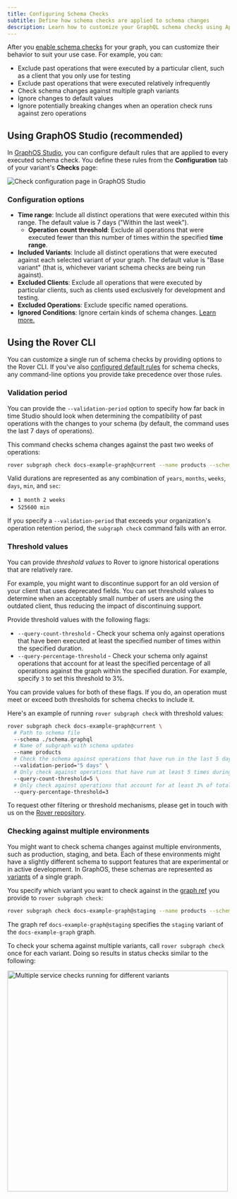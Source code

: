 ```yaml
---
title: Configuring Schema Checks
subtitle: Define how schema checks are applied to schema changes
description: Learn how to customize your GraphQL schema checks using Apollo GraphOS Studio or Rover CLI.
---
```


After you [enable schema checks](./schema-checks/) for your graph, you can customize their behavior to suit your use case. For example, you can:

- Exclude past operations that were executed by a particular client, such as a client that you only use for testing
- Exclude past operations that were executed relatively infrequently
- Check schema changes against multiple graph variants
- Ignore changes to default values
- Ignore potentially breaking changes when an operation check runs against zero operations

## Using GraphOS Studio (recommended)

In [GraphOS Studio](https://studio.apollographql.com?referrer=docs-content), you can configure default rules that are applied to every executed schema check. You define these rules from the **Configuration** tab of your variant's **Checks** page:

<img
  className="screenshot"
  src="../img/check-configuration-page.png"
  alt="Check configuration page in GraphOS Studio"
/>

### Configuration options

- **Time range**: Include all distinct operations that were executed within this range. The default value is 7 days ("Within the last week").
  - **Operation count threshold**: Exclude all operations that were executed fewer than this number of times within the specified **time range**.
- **Included Variants**: Include all distinct operations that were executed against each selected variant of your graph. The default value is "Base variant" (that is, whichever variant schema checks are being run against).
- **Excluded Clients**: Exclude all operations that were executed by particular clients, such as clients used exclusively for development and testing.
- **Excluded Operations**: Exclude specific named operations.
- **Ignored Conditions**: Ignore certain kinds of schema changes. [Learn more.](./schema-checks/#ignored-conditions-settings)

## Using the Rover CLI

You can customize a single run of schema checks by providing options to the Rover CLI. If you've also [configured default rules](#using-graphos-studio-recommended) for schema checks, any command-line options you provide take precedence over those rules.

### Validation period

You can provide the `--validation-period` option to specify how far back in time Studio should look when determining the compatibility of past operations with the changes to your schema (by default, the command uses the last 7 days of operations).

This command checks schema changes against the past two weeks of operations:

```bash showLineNumbers=false
rover subgraph check docs-example-graph@current --name products --schema ./schema.graphql --validation-period="2 weeks"
```

Valid durations are represented as any combination of `years`, `months`, `weeks`, `days`, `min`, and `sec`:

- `1 month 2 weeks`
- `525600 min`

<Note>

If you specify a `--validation-period` that exceeds your organization's operation retention period, the `subgraph check` command fails with an error.

</Note>

### Threshold values

You can provide _threshold values_ to Rover to ignore historical operations that are relatively rare.

For example, you might want to discontinue support for an old version of your client that uses deprecated fields. You can set threshold values to determine when an acceptably small number of users are using the outdated client, thus reducing the impact of discontinuing support.

Provide threshold values with the following flags:

- `--query-count-threshold` - Check your schema only against operations that have been executed at least the specified number of times within the specified duration.
- `--query-percentage-threshold` - Check your schema only against operations that account for at least the specified percentage of all operations against the graph within the specified duration. For example, specify `3` to set this threshold to 3%.

<Note>

You can provide values for both of these flags. If you do, an operation must meet or exceed both thresholds for schema checks to include it.

</Note>

Here's an example of running `rover subgraph check` with threshold values:

```bash showLineNumbers=false
rover subgraph check docs-example-graph@current \
  # Path to schema file
  --schema ./schema.graphql
  # Name of subgraph with schema updates
  --name products
  # Check the schema against operations that have run in the last 5 days
  --validation-period="5 days" \
  # Only check against operations that have run at least 5 times during the 5-day duration
  --query-count-threshold=5 \
  # Only check against operations that account for at least 3% of total operation volume
  --query-percentage-threshold=3
```

To request other filtering or threshold mechanisms, please get in touch with us on the [Rover repository](https://github.com/apollographql/rover).

### Checking against multiple environments

You might want to check schema changes against multiple environments, such as production, staging, and beta. Each of these environments might have a slightly different schema to support features that are experimental or in active development. In GraphOS, these schemas are represented as [variants](../graphs/#variants) of a single graph.

You specify which variant you want to check against in the [graph ref](/rover/conventions/#graph-refs) you provide to `rover subgraph check`:

```bash showLineNumbers=false
rover subgraph check docs-example-graph@staging --name products --schema ./schema.graphql
```

The graph ref `docs-example-graph@staging` specifies the `staging` variant of the `docs-example-graph` graph.

To check your schema against multiple variants, call `rover subgraph check` once for each variant. Doing so results in status checks similar to the following:

<img
  className="screenshot"
  src="../img/schema-checks/multi-github-check.png"
  alt="Multiple service checks running for different variants"
  width="500"
/>
